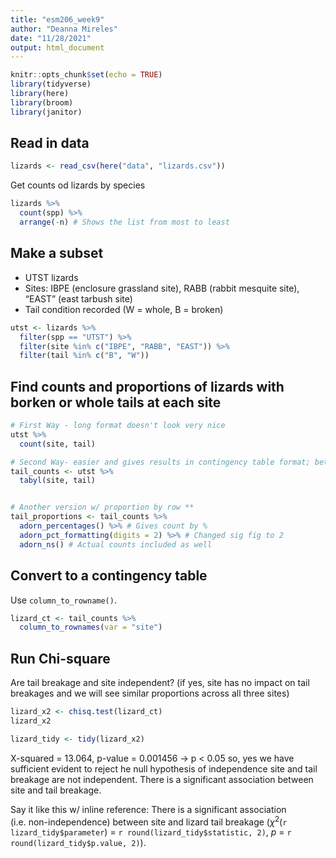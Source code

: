 ```yaml
---
title: "esm206_week9"
author: "Deanna Mireles"
date: "11/28/2021"
output: html_document
---
```


```r
knitr::opts_chunk$set(echo = TRUE)
library(tidyverse)
library(here)
library(broom)
library(janitor)
```

## Read in data
```r
lizards <- read_csv(here("data", "lizards.csv"))
```

Get counts od lizards by species
```r
lizards %>% 
  count(spp) %>% 
  arrange(-n) # Shows the list from most to least
```

## Make a subset

- UTST lizards
- Sites: IBPE (enclosure grassland site), RABB (rabbit mesquite site), "EAST" (east tarbush site)
- Tail condition recorded (W = whole, B = broken)

```r
utst <- lizards %>% 
  filter(spp == "UTST") %>% 
  filter(site %in% c("IBPE", "RABB", "EAST")) %>% 
  filter(tail %in% c("B", "W"))
```

## Find counts and proportions of lizards with borken or whole tails at each site

```r
# First Way - long format doesn't look very nice
utst %>% 
  count(site, tail)
```

```r
# Second Way- easier and gives results in contingency table format; better for chi-squared function
tail_counts <- utst %>% 
  tabyl(site, tail) 


# Another version w/ proportion by row **
tail_proportions <- tail_counts %>% 
  adorn_percentages() %>% # Gives count by %
  adorn_pct_formatting(digits = 2) %>% # Changed sig fig to 2
  adorn_ns() # Actual counts included as well
```

## Convert to a contingency table

Use `column_to_rowname()`.

```r
lizard_ct <- tail_counts %>% 
  column_to_rownames(var = "site")
```

## Run Chi-square

Are tail breakage and site independent? (if yes, site has no impact on tail breakages and we will see similar proportions across all three sites)

```r
lizard_x2 <- chisq.test(lizard_ct)
lizard_x2

lizard_tidy <- tidy(lizard_x2)
```

X-squared = 13.064, p-value = 0.001456 -> p < 0.05 so, yes we have sufficient evident to reject he null hypothesis of independence site and tail breakage are not independent. There is a significant association between site and tail breakage.

Say it like this w/ inline reference: There is a significant association (i.e. non-independence) between site and lizard tail breakage ($\chi$^2^(`r lizard_tidy$parameter`) = `r round(lizard_tidy$statistic, 2)`, *p* = `r round(lizard_tidy$p.value, 2)`).


